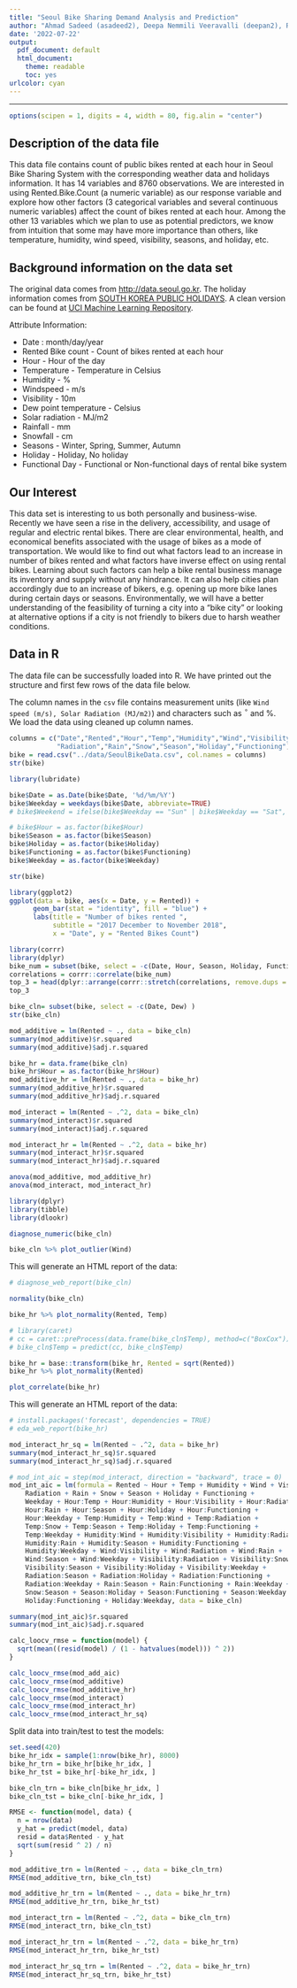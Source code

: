 ```yaml
---
title: "Seoul Bike Sharing Demand Analysis and Prediction"
author: "Ahmad Sadeed (asadeed2), Deepa Nemmili Veeravalli (deepan2), Rui Zou (ruizou4)"
date: '2022-07-22'
output:
  pdf_document: default
  html_document: 
    theme: readable
    toc: yes
urlcolor: cyan
---
```


***

```r
options(scipen = 1, digits = 4, width = 80, fig.alin = "center")
```

## Description of the data file

This data file contains count of public bikes rented at each hour in Seoul Bike Sharing System with the corresponding weather data and holidays information. It has 14 variables and 8760 observations. We are interested in using Rented.Bike.Count (a numeric variable) as our response variable and explore how other factors (3 categorical variables and several continuous numeric variables) affect the count of bikes rented at each hour. Among the other 13 variables which we plan to use as potential predictors, we know from intuition that some may have more importance than others, like temperature, humidity, wind speed, visibility, seasons, and holiday, etc. 

## Background information on the data set

The original data comes from [http://data.seoul.go.kr](http://data.seoul.go.kr). The holiday information comes from [SOUTH KOREA PUBLIC HOLIDAYS](http://publicholidays.go.kr). A clean version can be found at [UCI Machine Learning Repository](https://archive.ics.uci.edu/ml/datasets/Seoul+Bike+Sharing+Demand). 

Attribute Information:

- Date : month/day/year 
- Rented Bike count - Count of bikes rented at each hour 
- Hour - Hour of the day 
- Temperature - Temperature in Celsius 
- Humidity - % 
- Windspeed - m/s 
- Visibility - 10m 
- Dew point temperature - Celsius 
- Solar radiation - MJ/m2 
- Rainfall - mm 
- Snowfall - cm 
- Seasons - Winter, Spring, Summer, Autumn 
- Holiday - Holiday, No holiday 
- Functional Day - Functional or Non-functional days of rental bike system

## Our Interest
This data set is interesting to us both personally and business-wise. Recently we have seen a rise in the delivery, accessibility, and usage of regular and electric rental bikes. There are clear environmental, health, and economical benefits associated with the usage of bikes as a mode of transportation. We would like to find out what factors lead to an increase in number of bikes rented and what factors have inverse effect on using rental bikes. Learning about such factors can help a bike rental business manage its inventory and supply without any hindrance. It can also help cities plan accordingly due to an increase of bikers, e.g. opening up more bike lanes during certain days or seasons. Environmentally, we will have a better understanding of the feasibility of turning a city into a "bike city" or looking at alternative options if a city is not friendly to bikers due to harsh weather conditions. 

## Data in R

The data file can be successfully loaded into R. We have printed out the structure and first few rows of the data file below.

The column names in the `csv` file contains measurement units (like `Wind speed (m/s), Solar Radiation (MJ/m2)`) and characters such as $^\circ$ and %. We load the data using cleaned up column names.  

```r
columns = c("Date","Rented","Hour","Temp","Humidity","Wind","Visibility","Dew",
            "Radiation","Rain","Snow","Season","Holiday","Functioning")
bike = read.csv("../data/SeoulBikeData.csv", col.names = columns)
str(bike)
```

```r
library(lubridate)

bike$Date = as.Date(bike$Date, '%d/%m/%Y')
bike$Weekday = weekdays(bike$Date, abbreviate=TRUE)
# bike$Weekend = ifelse(bike$Weekday == "Sun" | bike$Weekday == "Sat", "Yes", "No")

# bike$Hour = as.factor(bike$Hour)
bike$Season = as.factor(bike$Season)
bike$Holiday = as.factor(bike$Holiday)
bike$Functioning = as.factor(bike$Functioning)
bike$Weekday = as.factor(bike$Weekday)

str(bike)
```


```r
library(ggplot2)
ggplot(data = bike, aes(x = Date, y = Rented)) +
      geom_bar(stat = "identity", fill = "blue") +
      labs(title = "Number of bikes rented ",
           subtitle = "2017 December to November 2018",
           x = "Date", y = "Rented Bikes Count")
```


```r
library(corrr)
library(dplyr)
bike_num = subset(bike, select = -c(Date, Hour, Season, Holiday, Functioning, Weekday) )
correlations = corrr::correlate(bike_num)
top_3 = head(dplyr::arrange(corrr::stretch(correlations, remove.dups = TRUE), desc(r)), 5)
top_3
```


```r
bike_cln= subset(bike, select = -c(Date, Dew) )
str(bike_cln)
```
```r
mod_additive = lm(Rented ~ ., data = bike_cln)
summary(mod_additive)$r.squared
summary(mod_additive)$adj.r.squared
```

```r
bike_hr = data.frame(bike_cln)
bike_hr$Hour = as.factor(bike_hr$Hour)
mod_additive_hr = lm(Rented ~ ., data = bike_hr)
summary(mod_additive_hr)$r.squared
summary(mod_additive_hr)$adj.r.squared
```

```r
mod_interact = lm(Rented ~ .^2, data = bike_cln)
summary(mod_interact)$r.squared
summary(mod_interact)$adj.r.squared
```

```r
mod_interact_hr = lm(Rented ~ .^2, data = bike_hr)
summary(mod_interact_hr)$r.squared
summary(mod_interact_hr)$adj.r.squared
```

```r
anova(mod_additive, mod_additive_hr)
anova(mod_interact, mod_interact_hr)
```


```r
library(dplyr) 
library(tibble) 
library(dlookr)
```


```r
diagnose_numeric(bike_cln)
```


```r
bike_cln %>% plot_outlier(Wind)
```

This will generate an HTML report of the data:

```r
# diagnose_web_report(bike_cln)
```


```r
normality(bike_cln)
```


```r
bike_hr %>% plot_normality(Rented, Temp)
```

```r
# library(caret)
# cc = caret::preProcess(data.frame(bike_cln$Temp), method=c("BoxCox"))
# bike_cln$Temp = predict(cc, bike_cln$Temp)
```

```r
bike_hr = base::transform(bike_hr, Rented = sqrt(Rented))
bike_hr %>% plot_normality(Rented)
```

```r
plot_correlate(bike_hr)
```

This will generate an HTML report of the data:

```r
# install.packages('forecast', dependencies = TRUE)
# eda_web_report(bike_hr)
```


```r
mod_interact_hr_sq = lm(Rented ~ .^2, data = bike_hr)
summary(mod_interact_hr_sq)$r.squared
summary(mod_interact_hr_sq)$adj.r.squared
```

```r

# mod_int_aic = step(mod_interact, direction = "backward", trace = 0)
mod_int_aic = lm(formula = Rented ~ Hour + Temp + Humidity + Wind + Visibility + 
    Radiation + Rain + Snow + Season + Holiday + Functioning + 
    Weekday + Hour:Temp + Hour:Humidity + Hour:Visibility + Hour:Radiation + 
    Hour:Rain + Hour:Season + Hour:Holiday + Hour:Functioning + 
    Hour:Weekday + Temp:Humidity + Temp:Wind + Temp:Radiation + 
    Temp:Snow + Temp:Season + Temp:Holiday + Temp:Functioning + 
    Temp:Weekday + Humidity:Wind + Humidity:Visibility + Humidity:Radiation + 
    Humidity:Rain + Humidity:Season + Humidity:Functioning + 
    Humidity:Weekday + Wind:Visibility + Wind:Radiation + Wind:Rain + 
    Wind:Season + Wind:Weekday + Visibility:Radiation + Visibility:Snow + 
    Visibility:Season + Visibility:Holiday + Visibility:Weekday + 
    Radiation:Season + Radiation:Holiday + Radiation:Functioning + 
    Radiation:Weekday + Rain:Season + Rain:Functioning + Rain:Weekday + 
    Snow:Season + Season:Holiday + Season:Functioning + Season:Weekday + 
    Holiday:Functioning + Holiday:Weekday, data = bike_cln)

summary(mod_int_aic)$r.squared
summary(mod_int_aic)$adj.r.squared
```

```r
calc_loocv_rmse = function(model) {
  sqrt(mean((resid(model) / (1 - hatvalues(model))) ^ 2))
}
```


```r
calc_loocv_rmse(mod_add_aic)
calc_loocv_rmse(mod_additive)
calc_loocv_rmse(mod_additive_hr)
calc_loocv_rmse(mod_interact)
calc_loocv_rmse(mod_interact_hr)
calc_loocv_rmse(mod_interact_hr_sq)
```

Split data into train/test to test the models:

```r
set.seed(420)
bike_hr_idx = sample(1:nrow(bike_hr), 8000)
bike_hr_trn = bike_hr[bike_hr_idx, ]
bike_hr_tst = bike_hr[-bike_hr_idx, ]

bike_cln_trn = bike_cln[bike_hr_idx, ]
bike_cln_tst = bike_cln[-bike_hr_idx, ]

```

```r
RMSE <- function(model, data) {
  n = nrow(data)
  y_hat = predict(model, data)
  resid = data$Rented - y_hat
  sqrt(sum(resid ^ 2) / n)
}
```

```r
mod_additive_trn = lm(Rented ~ ., data = bike_cln_trn)
RMSE(mod_additive_trn, bike_cln_tst)

mod_additive_hr_trn = lm(Rented ~ ., data = bike_hr_trn)
RMSE(mod_additive_hr_trn, bike_hr_tst)

mod_interact_trn = lm(Rented ~ .^2, data = bike_cln_trn)
RMSE(mod_interact_trn, bike_cln_tst)

mod_interact_hr_trn = lm(Rented ~ .^2, data = bike_hr_trn)
RMSE(mod_interact_hr_trn, bike_hr_tst)

mod_interact_hr_sq_trn = lm(Rented ~ .^2, data = bike_hr_trn)
RMSE(mod_interact_hr_sq_trn, bike_hr_tst)

```









